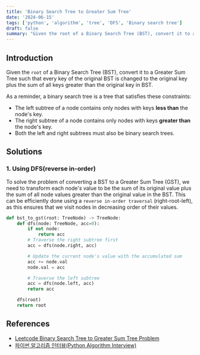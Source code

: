 ```yaml
---
title: 'Binary Search Tree to Greater Sum Tree'
date: '2024-06-15'
tags: ['python', 'algorithm', 'tree', 'DFS', 'Binary search tree']
draft: false
summary: "Given the root of a Binary Search Tree (BST), convert it to a Greater Sum Tree"
---
```


## Introduction
Given the `root` of a Binary Search Tree (BST), convert it to a Greater Sum Tree 
such that every key of the original BST is changed to the original key plus the sum of all keys greater than the original key in BST.

As a reminder, a binary search tree is a tree that satisfies these constraints:
- The left subtree of a node contains only nodes with keys **less than** the node's key.
- The right subtree of a node contains only nodes with keys **greater than** the node's key.
- Both the left and right subtrees must also be binary search trees.

## Solutions
### 1. Using DFS(reverse in-order)
To solve the problem of converting a BST to a Greater Sum Tree (GST), 
we need to transform each node's value to be the sum of its original value plus the sum of all node values greater than the original value in the BST. 
This can be efficiently done using a `reverse in-order traversal` (right-root-left), as this ensures that we visit nodes in decreasing order of their values.

```python:main.py
def bst_to_gst(root: TreeNode) -> TreeNode:
    def dfs(node: TreeNode, acc=0):
        if not node:
            return acc
        # Traverse the right subtree first
        acc = dfs(node.right, acc)

        # Update the current node's value with the accumulated sum
        acc += node.val
        node.val = acc

        # Traverse the left subtree
        acc = dfs(node.left, acc)
        return acc

    dfs(root)
    return root
```


## References

- [Leetcode Binary Search Tree to Greater Sum Tree Problem](https://leetcode.com/problems/binary-search-tree-to-greater-sum-tree)
- [파이썬 알고리즘 인터뷰(Python Algorithm Interview)](https://www.aladin.co.kr/shop/wproduct.aspx?ItemId=245495826)
